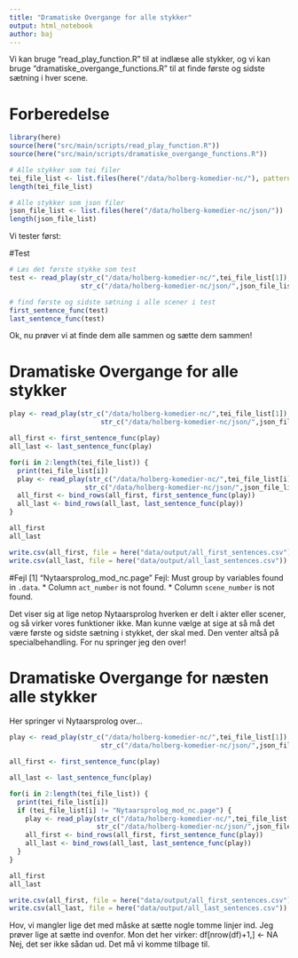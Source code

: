 ```yaml
---
title: "Dramatiske Overgange for alle stykker"
output: html_notebook
author: baj
---
```


Vi kan bruge "read_play_function.R" til at indlæse alle stykker, og vi kan bruge "dramatiske_overgange_functions.R" til at finde første og sidste sætning i hver scene.

# Forberedelse

```r
library(here)
source(here("src/main/scripts/read_play_function.R"))
source(here("src/main/scripts/dramatiske_overgange_functions.R"))

# Alle stykker som tei filer
tei_file_list <- list.files(here("/data/holberg-komedier-nc/"), pattern = "*.page")
length(tei_file_list)

# Alle stykker som json filer
json_file_list <- list.files(here("/data/holberg-komedier-nc/json/"))
length(json_file_list)

```

Vi tester først:

#Test

```r
# Læs det første stykke som test
test <- read_play(str_c("/data/holberg-komedier-nc/",tei_file_list[1]), 
                  str_c("/data/holberg-komedier-nc/json/",json_file_list[1]))

# find første og sidste sætning i alle scener i test
first_sentence_func(test)
last_sentence_func(test)

```

Ok, nu prøver vi at finde dem alle sammen og sætte dem sammen!

# Dramatiske Overgange for alle stykker

```r

play <- read_play(str_c("/data/holberg-komedier-nc/",tei_file_list[1]), 
                       str_c("/data/holberg-komedier-nc/json/",json_file_list[1]))

all_first <- first_sentence_func(play)
all_last <- last_sentence_func(play)

for(i in 2:length(tei_file_list)) {
  print(tei_file_list[i])
  play <- read_play(str_c("/data/holberg-komedier-nc/",tei_file_list[i]),
                   str_c("/data/holberg-komedier-nc/json/",json_file_list[i]))
  all_first <- bind_rows(all_first, first_sentence_func(play))
  all_last <- bind_rows(all_last, last_sentence_func(play))
}

all_first
all_last

write.csv(all_first, file = here("data/output/all_first_sentences.csv"))
write.csv(all_last, file = here("data/output/all_last_sentences.csv"))

```

#Fejl
[1] "Nytaarsprolog_mod_nc.page"
Fejl: Must group by variables found in `.data`.
* Column `act_number` is not found.
* Column `scene_number` is not found.

Det viser sig at lige netop Nytaarsprolog hverken er delt i akter eller scener, og så virker vores funktioner ikke. Man kunne vælge at sige at så må det være første og sidste sætning i stykket, der skal med. Den venter altså på specialbehandling. For nu springer jeg den over!

# Dramatiske Overgange for næsten alle stykker

Her springer vi Nytaarsprolog over...

```r

play <- read_play(str_c("/data/holberg-komedier-nc/",tei_file_list[1]), 
                       str_c("/data/holberg-komedier-nc/json/",json_file_list[1]))

all_first <- first_sentence_func(play)

all_last <- last_sentence_func(play)

for(i in 2:length(tei_file_list)) {
  print(tei_file_list[i])
  if (tei_file_list[i] != "Nytaarsprolog_mod_nc.page") {
    play <- read_play(str_c("/data/holberg-komedier-nc/",tei_file_list[i]),
                      str_c("/data/holberg-komedier-nc/json/",json_file_list[i]))
    all_first <- bind_rows(all_first, first_sentence_func(play))
    all_last <- bind_rows(all_last, last_sentence_func(play))
  }
}

all_first
all_last

write.csv(all_first, file = here("data/output/all_first_sentences.csv"))
write.csv(all_last, file = here("data/output/all_last_sentences.csv"))

```

Hov, vi mangler lige det med måske at sætte nogle tomme linjer ind.
Jeg prøver lige at sætte ind ovenfor. Mon det her virker:
df[nrow(df)+1,] <- NA
Nej, det ser ikke sådan ud.
Det må vi komme tilbage til.

